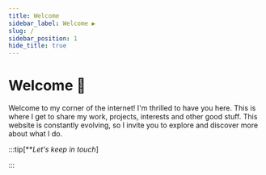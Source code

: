 ```yaml
---
title: Welcome
sidebar_label: Welcome ▶️
slug: /
sidebar_position: 1
hide_title: true
---
```



# Welcome 👋


Welcome to my corner of the internet! I'm thrilled to have you here. This is where I get to share my work, projects, interests and other good stuff. This website is constantly evolving, so I invite you to explore and discover more about what I do.




:::tip[***Let's keep in touch*]

:::

[<FAIcon icon="fa-brands fa-github" size="4x" />](https://github.com/mkeithx)
[<FAIcon icon="fa-brands fa-x-twitter" size="4x" />](https://twitter.com/mkeithtan)
[<FAIcon icon="fa-brands fa-facebook" size="4x" />](https://facebook.com/mkeithtan)
[<FAIcon icon="fa-brands fa-linkedin" size="4x" />](https://www.linkedin.com/in/mkeithtan)







<!-- 
## Navigation 🔭

:::info[Getting started]

Initially, the site has three important sections for various reasons including `Easter Eggs`. Get to know more about recent [updates](/blog) or visit my [project page](/showcase).

::: -->


<!-- 
### 💡 [Guides](./docs/guides)

Whether you're a beginner or an expert, you're sure to find something useful here, dive into my collection of guides, gists, and workarounds. -->


<!-- 
### 🚀 [Geek Universe](./docs/geek-universe)

From the wonders of space exploration to mind-blowing astronomical discoveries, this section is dedicated to satifying my facination with the Universe. Hoping it'd get to satify yours. 😄 -->

<!-- 
### 🗒 [Misc.](./docs/misc)

In this section, you'll find ad-hoc notes and all sorts of interesting tidbits. It's a treasure trove of miscellaneous content that's sure to pique your interest. -->

<!-- ## Happy browsing!

:::tip[]

Get to know more about my website in **[this article](/blog/welcome)**.

::: -->